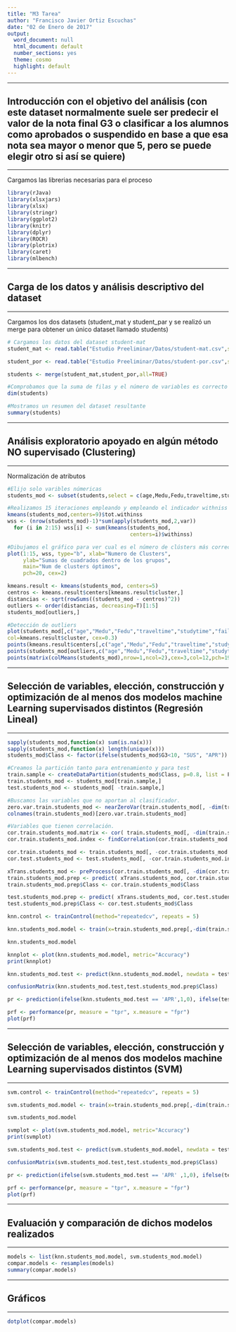 ---
title: "M3 Tarea"
author: "Francisco Javier Ortiz Escuchas"
date: "02 de Enero de 2017"
output:
  word_document: null
  html_document: default
  number_sections: yes
  theme: cosmo
  highlight: default
---

******
## Introducción con el objetivo del análisis (con este dataset normalmente suele ser predecir el valor de la nota final G3 o clasificar a los alumnos como aprobados o suspendido en base a que esa nota sea mayor o menor que 5, pero se puede elegir otro si así se quiere)
******
Cargamos las librerias necesarias para el proceso
```{r libraries, include=FALSE}
library(rJava)
library(xlsxjars)
library(xlsx)
library(stringr)
library(ggplot2)
library(knitr)
library(dplyr)
library(ROCR)
library(plotrix)
library(caret)
library(mlbench)
```

******
## Carga de los datos y análisis descriptivo del dataset
******
Cargamos los dos datasets (student_mat y student_par y se realizó un merge para obtener un único dataset llamado students)

```{r descriptive, echo=FALSE}
# Cargamos los datos del dataset student-mat
student_mat <- read.table("Estudio Preeliminar/Datos/student-mat.csv",sep=";",header=TRUE)

student_por <- read.table("Estudio Preeliminar/Datos/student-por.csv",sep=";",header=TRUE)

students <- merge(student_mat,student_por,all=TRUE)

#Comprobamos que la suma de filas y el número de variables es correcto
dim(students)

#Mostramos un resumen del dataset resultante
summary(students)
```

******
## Análisis exploratorio apoyado en algún método NO supervisado (Clustering)
******
Normalización de atributos
```{r exploratory,eval=TRUE, echo=FALSE}
#Elijo solo varibles númericas
students_mod <- subset(students,select = c(age,Medu,Fedu,traveltime,studytime,failures,famrel,freetime,goout,G1,G2,G3))

#Realizamos 15 iteraciones empleando y empleando el indicador withniss obtendremos la suma de los cuadrados de las distancias entre los centros determinados por el algoritmo kmeans y los puntos que están dentro de cada cluster.
kmeans(students_mod,centers=9)$tot.withinss
wss <- (nrow(students_mod)-1)*sum(apply(students_mod,2,var))
  for (i in 2:15) wss[i] <- sum(kmeans(students_mod,
                                       centers=i)$withinss)

#Dibujamos el gráfico para ver cual es el número de clústers más correctos para elegir
plot(1:15, wss, type="b", xlab="Numero de Clusters",
     ylab="Sumas de cuadrados dentro de los grupos",
     main="Num de clusters óptimos",
     pch=20, cex=2)

kmeans.result <- kmeans(students_mod, centers=5)
centros <- kmeans.result$centers[kmeans.result$cluster,]
distancias <- sqrt(rowSums((students_mod - centros)^2))
outliers <- order(distancias, decreasing=T)[1:5]
students_mod[outliers,]

#Detección de outliers
plot(students_mod[,c("age","Medu","Fedu","traveltime","studytime","failures","famrel","freetime","goout")], main="Detección de outliers", pch="o",
col=kmeans.result$cluster, cex=0.3)
points(kmeans.result$centers[,c("age","Medu","Fedu","traveltime","studytime","failures","famrel","freetime","goout")], col=1:5, pch=8, cex=1.5)
points(students_mod[outliers,c("age","Medu","Fedu","traveltime","studytime","failures","famrel","freetime","goout")], col=4, pch="+", cex=1.5)
points(matrix(colMeans(students_mod),nrow=1,ncol=2),cex=3,col=12,pch=19)
```

******
## Selección de variables, elección, construcción y optimización de al menos dos modelos machine Learning supervisados distintos (Regresión Lineal)
******
```{r reg_lineal, echo=FALSE}
sapply(students_mod,function(x) sum(is.na(x)))
sapply(students_mod,function(x) length(unique(x)))
students_mod$Class <- factor(ifelse(students_mod$G3<10, "SUS", "APR"))

#Creamos la partición tanto para entrenamiento y para test 
train.sample <- createDataPartition(students_mod$Class, p=0.8, list = F)
train.students_mod <- students_mod[train.sample,]
test.students_mod <- students_mod[ -train.sample,]

#Buscamos las variables que no aportan al clasificador.
zero.var.train.students_mod <- nearZeroVar(train.students_mod[, -dim(train.students_mod)[2]], saveMetrics = F)
colnames(train.students_mod)[zero.var.train.students_mod]

#Variables que tienen correlación.
cor.train.students_mod.matrix <- cor( train.students_mod[, -dim(train.students_mod)[2]] )
cor.train.students_mod.index <- findCorrelation(cor.train.students_mod.matrix, 0.80)

cor.train.students_mod <- train.students_mod[, -cor.train.students_mod.index]
cor.test.students_mod <- test.students_mod[, -cor.train.students_mod.index]

xTrans.students_mod <- preProcess(cor.train.students_mod[, -dim(cor.train.students_mod)[2]])
train.students_mod.prep <- predict( xTrans.students_mod, cor.train.students_mod[,-dim(cor.train.students_mod)[2]])
train.students_mod.prep$Class <- cor.train.students_mod$Class

test.students_mod.prep <- predict( xTrans.students_mod, cor.test.students_mod[,-dim(cor.test.students_mod)[2]])
test.students_mod.prep$Class <- cor.test.students_mod$Class

knn.control <- trainControl(method="repeatedcv", repeats = 5)

knn.students_mod.model <- train(x=train.students_mod.prep[,-dim(train.students_mod.prep)[2]], y=train.students_mod.prep$Class, method="knn", tuneLength = 10, trControl = knn.control)

knn.students_mod.model

knnplot <- plot(knn.students_mod.model, metric="Accuracy")
print(knnplot)

knn.students_mod.test <- predict(knn.students_mod.model, newdata = test.students_mod.prep[,-dim(train.students_mod.prep)[2]])

confusionMatrix(knn.students_mod.test,test.students_mod.prep$Class)

pr <- prediction(ifelse(knn.students_mod.test == 'APR',1,0), ifelse(test.students_mod.prep$Class == 'APR',1,0))

prf <- performance(pr, measure = "tpr", x.measure = "fpr")
plot(prf)
```

******
## Selección de variables, elección, construcción y optimización de al menos dos modelos machine Learning supervisados distintos (SVM)
******
```{r SVM, echo=FALSE}
svm.control <- trainControl(method="repeatedcv", repeats = 5)

svm.students_mod.model <- train(x=train.students_mod.prep[,-dim(train.students_mod.prep)[2]], y=train.students_mod.prep$Class, method="svmRadial", tuneLength = 10, trControl = svm.control)

svm.students_mod.model

svmplot <- plot(svm.students_mod.model, metric="Accuracy")
print(svmplot)

svm.students_mod.test <- predict(svm.students_mod.model, newdata = test.students_mod.prep[,-dim(train.students_mod.prep)[2]])

confusionMatrix(svm.students_mod.test,test.students_mod.prep$Class)

pr <- prediction(ifelse(svm.students_mod.test == 'APR' ,1,0), ifelse(test.students_mod.prep$Class == 'APR',1,0))

prf <- performance(pr, measure = "tpr", x.measure = "fpr")
plot(prf)
```

******
## Evaluación y comparación de dichos modelos realizados
******
```{r comparation, echo=FALSE}
models <- list(knn.students_mod.model, svm.students_mod.model)
compar.models <- resamples(models)
summary(compar.models)
```
******
## Gráficos
******
```{r graphics, echo=FALSE}
dotplot(compar.models)
```